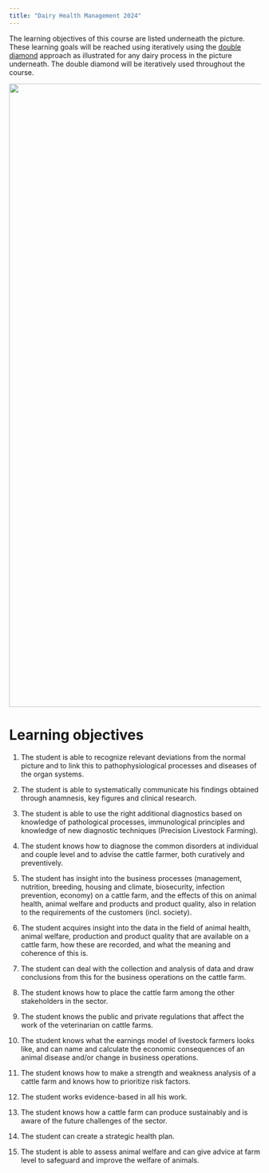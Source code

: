 ```yaml
---
title: "Dairy Health Management 2024"
---
```


The learning objectives of this course are listed underneath the picture. These learning goals will be reached using iteratively using the [double diamond](https://en.wikipedia.org/wiki/Double_Diamond_(design_process_model)) approach as illustrated for any dairy process in the picture underneath. The double diamond will be iteratively used throughout the course.

![](images/DoubleDiamond.png){fig-alt="An illustration on the double diamond" width="1250"}

# Learning objectives

1.  The student is able to recognize relevant deviations from the normal picture and to link this to pathophysiological processes and diseases of the organ systems.

2.  The student is able to systematically communicate his findings obtained through anamnesis, key figures and clinical research.

3.  The student is able to use the right additional diagnostics based on knowledge of pathological processes, immunological principles and knowledge of new diagnostic techniques (Precision Livestock Farming).

4.  The student knows how to diagnose the common disorders at individual and couple level and to advise the cattle farmer, both curatively and preventively.

5.  The student has insight into the business processes (management, nutrition, breeding, housing and climate, biosecurity, infection prevention, economy) on a cattle farm, and the effects of this on animal health, animal welfare and products and product quality, also in relation to the requirements of the customers (incl. society).

6.  The student acquires insight into the data in the field of animal health, animal welfare, production and product quality that are available on a cattle farm, how these are recorded, and what the meaning and coherence of this is.

7.  The student can deal with the collection and analysis of data and draw conclusions from this for the business operations on the cattle farm.

8.  The student knows how to place the cattle farm among the other stakeholders in the sector.

9.  The student knows the public and private regulations that affect the work of the veterinarian on cattle farms.

10. The student knows what the earnings model of livestock farmers looks like, and can name and calculate the economic consequences of an animal disease and/or change in business operations.

11. The student knows how to make a strength and weakness analysis of a cattle farm and knows how to prioritize risk factors.

12. The student works evidence-based in all his work.

13. The student knows how a cattle farm can produce sustainably and is aware of the future challenges of the sector.

14. The student can create a strategic health plan.

15. The student is able to assess animal welfare and can give advice at farm level to safeguard and improve the welfare of animals.
